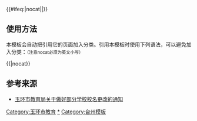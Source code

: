 {{Navbox
|bodyclass  = 
|name       = 玉环教育
|title      = [[玉环市|玉环]]教育
|listclass  = hlist 
|titleclass = 
|image      = 
|above      = 主管部门：[[玉环市教育局]]
|group1     = 历史
|list1       =
*[[玉环县简易师范学校]]
*[[东方中小学革命史纪念馆]]

|group2     = 学前教育
|list2       =
*[[玉环市中心幼儿园|中心幼儿园]]
*[[玉环市机关幼儿园|机关幼儿园]]

|group3     = 小学教育
|list3       =
{{Navbox|child|
|listclass  = hlist
|group1 = 玉城街道
|list1 = 
*[[玉环市环山小学|环山小学]]
*[[玉环市城关中心小学|城关中心小学]]
*<s>[[玉环市城关实验小学|城关实验小学]]</s>{{to}}[[玉环市环山小学天河路校区|环山小学天河路校区]]
*[[玉环市城关三合潭小学|城关三合潭小学]]
*[[玉环市城关合垟小学|城关合垟小学]]
*[[玉环市城关后蛟小学|城关后蛟小学]]
*[[玉环市城关青马小学|城关青马小学]]
*[[玉环市城关沙鳝小学|城关沙鳝小学]]
*[[玉环市城关鳝塘小学|城关鳝塘小学]]
*[[玉环市实验学校|实验学校]]（小学部）
*[[玉环市双语学校|双语学校]]（小学部）
*[[玉环市城关新希望学校|城关新希望学校]]
*[[玉环市城关解放塘小学|城关解放塘小学]]
*[[玉环市城关九山小学|城关九山小学]]

|group2 = 坎门街道
|list2 = 
*[[玉环市坎门中心小学|坎门中心小学]]
*[[玉环市坎门钓艚小学|钓艚小学]]
*[[玉环市坎门西台小学|西台小学]]
*[[玉环市坎门双龙小学|双龙小学]]
*[[玉环市坎门里黄小学|里黄小学]]
*[[玉环市坎门利民小学|利民小学]]
*[[玉环市坎门朝阳小学|朝阳小学]]
*[[玉环市坎门应东小学|应东小学]]

|group3 = 大麦屿街道
|list3 = 
*[[玉环市陈屿中心小学|陈屿中心小学]]
*[[玉环市陈屿普青小学|陈屿普青小学]]
*[[玉环市陈屿古城小学|陈屿古城小学]]
*[[玉环市陈屿新民小学|陈屿新民小学]]
*[[玉环市大麦屿福山小学|大麦屿福山小学]]

|group4 = 楚门镇
|list4 = 
*[[玉环市楚门中心小学|楚门中心小学]]
*[[玉环市楚门筠岗小学|楚门筠岗小学]]
*[[玉环市楚门外塘小学|楚门外塘小学]]
*[[玉环市楚门田马小学|楚门田马小学]]
*[[玉环市楚门育才小学|楚门育才小学]]
*[[玉环市楚门普育小学|楚门普育小学]]

|group5 = 清港镇
|list5 = 
*[[玉环市清港中心小学|清港中心小学]]
*[[玉环市清港中心小学芳杜校区|清港中心小学芳杜校区]]
*[[玉环市清港下湫小学|清港下湫小学]]
*[[玉环市清港凡塘小学|清港凡塘小学]]
*[[玉环市清港清北小学|清港清北小学]]
*[[玉环市清港惠民小学|清港惠民小学]]
*<s>[[玉环市清港芳斗小学|清港芳斗小学]]</s>
*[[玉环市清港新民小学|清港新民小学]]

|group6 = 其他
|list6 = 
*[[玉环市芦浦中心小学|芦浦中心小学]]
*[[玉环市芦浦道头小学|芦浦道头小学]]
*[[玉环市沙门中心小学|沙门中心小学]]
*[[玉环市沙门果丽小学|沙门果丽小学]]
*[[玉环市干江中心小学|干江中心小学]]
*[[玉环市干江甸山头小学|干江甸山头小学]]
*[[玉环市龙溪中心小学|龙溪中心小学]]
*[[玉环市龙溪密溪小学|龙溪密溪小学]]
*[[玉环市鸡山中心小学|鸡山中心小学]]
}}

|group4     = 初级中学
|list4       =
{{Navbox|child|
|listclass  = hlist
|group1 = 玉城街道
|list1 = 
*[[玉环市城关第一初级中学|城关一中]]
*[[玉环市城关第二初级中学|城关二中]]
*[[玉环市城关第三初级中学|城关三中]]
*[[玉环市城关第四初级中学|城关四中]]
*[[玉环市实验学校|实验学校]]（初中部）
*[[玉环市双语学校|双语学校]]（初中部）

|group2 = 其他
|list2 = 
*[[玉环市坎门第一初级中学|坎门一中]]
*[[玉环市坎门第二初级中学|坎门二中]]
*[[玉环市陈屿中学|陈屿中学]]
*[[玉环市楚门第一初级中学|楚门一中]]
*[[玉环市楚门第二初级中学|楚门二中]]
*[[玉环市清港初级中学|清港初级中学]]
*[[玉环市芦浦初级中学|芦浦初级中学]]
*[[玉环市沙门初级中学|沙门初级中学]]
*[[玉环市干江初级中学|干江初级中学]]
*[[玉环市龙溪初级中学|龙溪初级中学]]
*[[玉环市外国语学校|外国语学校]]、[[玉环市新城学校|新城学校]]
}}

|group5     = 九年一贯制
|list5       =
*[[玉环市城北学校|城北学校]]
*[[玉环市城关育民学校|城关育民学校]]
*[[玉环市古顺学校|古顺学校]]
*[[玉环市海山学校|海山学校]]
*[[玉环市汉宇学校|汉宇学校]]

|group6     = 普通高中
|list6       =
*[[浙江省玉环中学|玉环中学]]
**[[玉环市外国语学校|外国语学校]]
*[[浙江省楚门中学|楚门中学]]
*[[浙江省玉城中学|玉城中学]]
*[[浙江省坎门中学|坎门中学]]
*[[玉环市实验学校|实验学校]]（高中部）

|group7     = 职业高中
|list7       =
*[[玉环市中等职业技术学校]]
**[[浙江江南理工专修学院]]
*[[玉环市技工学校]]
*[[玉环市东方中学]]

|group8     = 其他学校
|list8       =
*[[玉环市城关成人文化技术学校|城关成技校]]
*[[玉环市坎门成人文化技术学校|坎门成技校]]
*[[玉环市陈屿成人文化技术学校|陈屿成技校]]
*[[玉环市教师进修学校]]
*[[玉环市特殊教育学校]]
*[[中国共产党玉环市委员会党校]]

}}<includeonly>{{#ifeq:{{{1}}}|nocat||[[Category:玉环市教育]]}}</includeonly><noinclude>

== 使用方法 ==
本模板会自动把引用它的页面加入分类。引用本模板时使用下列语法，可以避免加入分类：<small>（注意nocat必须为英文小写）</small>
 
<nowiki>{{</nowiki>{{PAGENAME}}<nowiki>|nocat}}</nowiki>

== 参考来源 ==
*[http://www.yuhuan.gov.cn/art/2017/6/9/art_1584830_29761606.html 玉环市教育局关于做好部分学校校名更改的通知]

[[Category:玉环市教育|*]]
[[Category:台州模板]]
</noinclude>